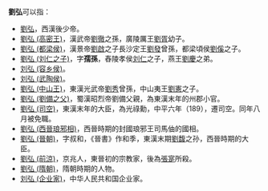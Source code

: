'''劉弘'''可以指：
* [[劉弘|劉弘]]，西漢後少帝。
* [[劉弘_(高密王)|劉弘 (高密王)]]，漢武帝[[劉徹|劉徹]]之孫，廣陵厲王[[劉胥|劉胥]]幼子。
* [[劉弘_(都梁侯)|劉弘 (都梁侯)]]，漢景帝[[劉啟|劉啟]]之子長沙定王[[劉發|劉發]]曾孫，都梁頃侯[[劉傒|劉傒]]之子。
* [[劉弘_(刘仁之子)|劉弘 (刘仁之子)]]，字'''孺孫'''，舂陵孝侯[[刘仁_(舂陵侯)|刘仁]]之子，燕王[[刘庆_(燕王)|劉慶]]之弟。
* [[刘弘_(容乡侯)|刘弘 (容乡侯)]]。
* [[刘弘_(武陶侯)|刘弘 (武陶侯)]]。
* [[劉弘_(中山王)|劉弘 (中山王)]]，東漢光武帝[[劉秀|劉秀]]曾孫，中山夷王[[刘宪_(中山王)|劉憲]]之子。
* [[劉弘_(劉備之父)|劉弘 (劉備之父)]]，蜀漢昭烈帝劉備父親，為東漢末年的州郡小官。
* [[劉弘_(司空)|劉弘 (司空)]]，東漢末年的大臣，為光祿勳，中平六年（189），遷司空。同年八月被免職。
* [[劉弘_(西晉琅邪相)|劉弘 (西晉琅邪相)]]，西晉時期的封國琅邪王司馬伷的國相。
* [[劉弘_(晉朝)|劉弘 (晉朝)]]，字叔和，《晉書》作和季，東漢末期[[劉馥|劉馥]]之孙，西晉時期的大臣。
* [[劉弘_(前涼)|劉弘 (前涼)]]，京兆人，東晉初的宗教家，後為[[張寔|張寔]]所殺。
* [[劉弘_(隋朝)|劉弘 (隋朝)]]，隋朝時期的人物。
* [[刘弘_(企业家)|刘弘 (企业家)]]，中华人民共和国企业家。
{{Disambig|H弘|Cat=二字劉姓人名消歧義}}